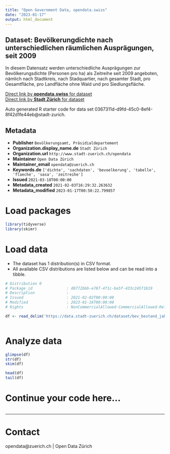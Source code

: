 ```yaml
---
title: "Open Government Data, opendata.swiss"
date: "2023-01-17"
output: html_document
---
```


## Dataset: Bevölkerungdichte nach unterschiedlichen räumlichen Ausprägungen, seit 2009


In diesem Datensatz werden unterschiedliche Ausprägungen zur Bevölkerungsdichte (Personen pro ha) als Zeitreihe seit 2009 angeboten, nämlich nach Stadtkreis, nach Stadquartier, nach gesamter Stadt, pro Gesamtfläche, pro Landfläche ohne Wald und pro Siedlungsfläche.


[Direct link by **opendata.swiss** for dataset](https://opendata.swiss/de/dataset/bevolkerungdichte-nach-unterschiedlichen-raumlichen-auspragungen-seit-2009)<br>
[Direct link by **Stadt Zürich** for dataset](https://data.stadt-zuerich.ch/dataset/bev_bestand_jahr_bevoelkerungsdichten_flaechen_od5802)

Auto generated R starter code for data set 0367311d-d9fd-45c0-8ef4-8f42d1fe44eb@stadt-zurich.

## Metadata

- **Publisher** `Bevölkerungsamt, Präsidialdepartement`
- **Organization.display_name.de** `Stadt Zürich`
- **Organization.url** `http://www.stadt-zuerich.ch/opendata`
- **Maintainer** `Open Data Zürich`
- **Maintainer_email** `opendata@zuerich.ch`
- **Keywords.de** `['dichte', 'sachdaten', 'bevoelkerung', 'tabelle', 'flaeche', 'sasa', 'zeitreihe']`
- **Issued** `2021-03-18T00:00:00`
- **Metadata_created** `2021-02-03T16:29:32.263632`
- **Metadata_modified** `2023-01-17T00:50:22.799857`


# Load packages

```r

library(tidyverse)
library(skimr)

```

# Load data

-   The dataset has 1 distribution(s) in CSV format.
-   All available CSV distributions are listed below and can be read into a tibble.

```r

# Distribution 0
# Package_id               : d0772bbb-e787-4f1c-be5f-433c245f1819
# Description              : 
# Issued                   : 2021-02-02T00:00:00
# Modified                 : 2023-01-16T00:00:00
# Rights                   : NonCommercialAllowed-CommercialAllowed-ReferenceNotRequired

df <- read_delim('https://data.stadt-zuerich.ch/dataset/bev_bestand_jahr_bevoelkerungsdichten_flaechen_od5802/download/BEV580OD5802.csv')



```

# Analyze data

```r

glimpse(df)
str(df)
skim(df)

head(df)
tail(df)

```

# Continue your code here...

```r

```

------------------------------------------------------------------------

# Contact

opendata@zuerich.ch | Open Data Zürich
